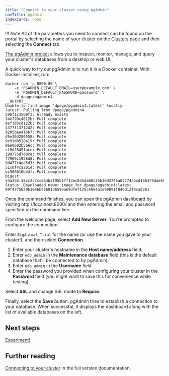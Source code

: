 ```yaml
---
title: "Connect to your cluster using pgAdmin"
navTitle: pgAdmin
indexCards: none
---
```


!!! Note
    All of the parameters you need to connect can be found on the portal by selecting the name of your cluster on the [Clusters](https://portal.biganimal.com/clusters) page and then selecting the **Connect** tab.


[The pgAdmin project](https://www.pgadmin.org/download/) allows you to inspect, monitor, manage, and query your cluster's databases from a desktop or web UI. 

A quick way to try out pgAdmin is to run it in a Docker container. With Docker installed, run:

```shell
docker run -p 8000:80 \
    -e 'PGADMIN_DEFAULT_EMAIL=user@example.com' \
    -e 'PGADMIN_DEFAULT_PASSWORD=password' \
    -d dpage/pgadmin4
__OUTPUT__
Unable to find image 'dpage/pgadmin4:latest' locally
latest: Pulling from dpage/pgadmin4
59bf1c3509f3: Already exists 
34e720c4612b: Pull complete 
8ef193cd122b: Pull complete 
4377f1371242: Pull complete 
9205bee41667: Pull complete 
d5e36d286558: Pull complete 
9c91d0528419: Pull complete 
86e0602b566c: Pull complete 
cf0d28491ace: Pull complete 
198776d7d0ce: Pull complete 
f7909c1938d8: Pull complete 
9d477f4ed5d3: Pull complete 
51c0f4ca201e: Pull complete 
bc906010b44f: Pull complete 
Digest: sha256:18cc2c7cce64b3f95b1ff13ec835da88c25b30d3745a02774abcd166379dae60
Status: Downloaded newer image for dpage/pgadmin4:latest
99f4775629b1086b95601d659eae9dfe7125c4694a1a90891f840d12f8ca0261
```

Once the command finishes, you can open the pgAdmin dashboard by visiting http://localhost:8000/ and then entering the email and password specified on the command line.

From the welcome page, select **Add New Server**. You're prompted to configure the connection:

Enter `BigAnimal Trial` for the name (or use the name you gave to your cluster!), and then select **Connection**.

1. Enter your cluster's hostname in the **Host name/address** field. 
2. Enter `edb_admin` in the **Maintenance database** field (this is the default database that'll be connected to by pgAdmin). 
3. Enter `edb_admin` in the **Username** field.
4. Enter the password you provided when configuring your cluster in the **Password** field (you might want to save this for convenience while testing).

Select **SSL** and change SSL mode to **Require**.

Finally, select the **Save** button. pgAdmin tries to establish a connection to your database. When successful, it displays the dashboard 
along with the list of available databases on the left.

## Next steps

[Experiment!](../experiment)

## Further reading

[Connecting to your cluster](/biganimal/latest/using_cluster/02_connecting_your_cluster/) in the full version documentation.
